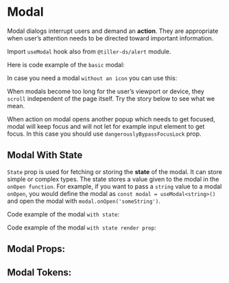 

# Modal

Modal dialogs interrupt users and demand an **action**. They are appropriate when user’s attention needs to be directed toward important information.

Import `useModal` hook also from `@tiller-ds/alert` module.

Here is code example of the `basic` modal:

<Canvas>
  <Story id="component-library-alert-modal--simple" />
</Canvas>

In case you need a modal `without an icon` you can use this:

<Canvas>
  <Story id="component-library-alert-modal--without-icon" />
</Canvas>

When modals become too long for the user’s viewport or device, they `scroll` independent of the page itself. Try the story below to see what we mean.

<Canvas>
  <Story id="component-library-alert-modal--with-scrollbar" />
</Canvas>

When action on modal opens another popup which needs to get focused, modal will keep focus and will not let for example input element to get focus.
In this case you should use `dangerouslyBypassFocusLock` prop.

<Canvas>
    <Story id="component-library-alert-modal--with-bypassed-focus-lock" />
</Canvas>

## Modal With State

`State` prop is used for fetching or storing the **state** of the modal.
It can store simple or complex types. The state stores a value given to the modal in the `onOpen function`.
For example, if you want to pass a `string` value to a modal `onOpen`, you would define the modal as
```const modal = useModal<string>()``` and open the modal with ```modal.onOpen('someString')```.

Code example of the modal `with state`:

<Canvas>
  <Story id="component-library-alert-modal--with-state" />
</Canvas>

Code example of the modal `with state render prop`:

<Canvas>
  <Story id="component-library-alert-modal--with-state-render-prop" />
</Canvas>

## Modal Props:

<ArgsTable of={Modal} />

## Modal Tokens:
<ThemeTokens component="Modal"/>
